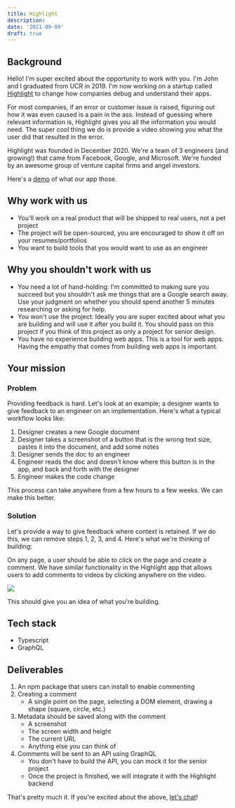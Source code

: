 ```yaml
---
title: Highlight
description:
date: '2021-09-09'
draft: true
---
```


## Background

Hello! I'm super excited about the opportunity to work with you. I'm John and I graduated from UCR in 2019. I'm now working on a startup called [Highlight](https://highlight.run) to change how companies debug and understand their apps.

For most companies, if an error or customer issue is raised, figuring out how it was even caused is a pain in the ass. Instead of guessing where relevant information is, Highlight gives you all the information you would need. The super cool thing we do is provide a video showing you what the user did that resulted in the error.

Highlight was founded in December 2020. We're a team of 3 engineers (and growing!) that came from Facebook, Google, and Microsoft. We're funded by an awesome group of venture capital firms and angel investors.

Here's a [demo](https://app.highlight.run/112/sessions/2756728) of what our app those.

## Why work with us

- You'll work on a real product that will be shipped to real users, not a pet project
- The project will be open-sourced, you are encouraged to show it off on your resumes/portfolios
- You want to build tools that you would want to use as an engineer

## Why you shouldn't work with us

- You need a lot of hand-holding: I'm committed to making sure you succeed but you shouldn't ask me things that are a Google search away. Use your judgment on whether you should spend another 5 minutes researching or asking for help.
- You won't use the project: Ideally you are super excited about what you are building and will use it after you build it. You should pass on this project if you think of this project as only a project for senior design.
- You have no experience building web apps. This is a tool for web apps. Having the empathy that comes from building web apps is important.

## Your mission

### Problem

Providing feedback is hard. Let's look at an example; a designer wants to give feedback to an engineer on an implementation. Here's what a typical workflow looks like:

1. Designer creates a new Google document
1. Designer takes a screenshot of a button that is the wrong text size, pastes it into the document, and add some notes
1. Designer sends the doc to an engineer
1. Engineer reads the doc and doesn't know where this button is in the app, and back and forth with the designer
1. Engineer makes the code change

This process can take anywhere from a few hours to a few weeks. We can make this better.

### Solution

Let's provide a way to give feedback where context is retained. If we do this, we can remove steps 1, 2, 3, and 4. Here's what we're thinking of building:

On any page, a user should be able to click on the page and create a comment. We have similar functionality in the Highlight app that allows users to add comments to videos by clicking anywhere on the video.

![](/images/blog/comment.gif)

This should give you an idea of what you're building.

## Tech stack

- Typescript
- GraphQL

## Deliverables

1. An npm package that users can install to enable commenting
1. Creating a comment
    - A single point on the page, selecting a DOM element, drawing a shape (square, circle, etc.)
1. Metadata should be saved along with the comment
    - A screenshot
    - The screen width and height
    - The current URL
    - Anything else you can think of
1. Comments will be sent to an API using GraphQL
    - You don't have to build the API, you can mock it for the senior project
    - Once the project is finished, we will integrate it with the Highlight backend

That's pretty much it. If you're excited about the above, [let's chat](https://john.highlight.run)!
